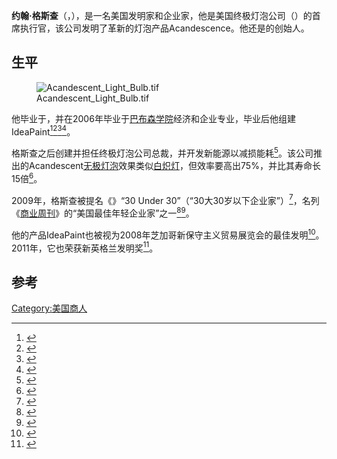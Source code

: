 {{Infobox person
| name                      = 约翰·格斯查
| honorific_suffix          = 
| image                     = <!-- just the name, without the File: or Image: prefix or enclosing [[brackets|brackets]] -->
| image_size                = 
| alt                       = 
| caption                   = 
| birth_name                = John Ross Goscha
| birth_date                = {{Birth date and age|1984|3|19}}
| birth_place               = [[立托顿|立托顿]]
| residence                 = [[麻省|麻省]][[波士顿|波士顿]]
| education                 = 
| alma_mater                = [[巴布森学院|巴布森学院]]
| occupation                = 
| years_active              = 2002年至今
| employer                  = 
| organization              = 
| known_for                 = {{le|IdeaPaint|IdeaPaint}}
| notable_works             = 
| relatives                 = 
| awards                    = 
| website                   = <!-- {{URL|Example.com}} -->
| footnotes                 = 
| box_width                 = 
}}
'''约翰·格斯查'''（{{lang|en|'''John Goscha'''}}，{{bd|1984年|3月19日||}}），是一名美国发明家和企业家，他是美国终极灯泡公司（{{lang|en|Finally Light Bulb Company }}）的首席执行官，该公司发明了革新的灯泡产品Acandescence。他还是{{le|IdeaPaint|IdeaPaint}}的创始人。

==生平==
[[File:Acandescent_Light_Bulb.tif|thumbnail]]

他毕业于{{le|里吉斯耶稣会高中|Regis Jesuit High School}}，并在2006年毕业于[[巴布森学院|巴布森学院]]经济和企业专业，毕业后他组建IdeaPaint<ref>{{cite web  | last=American Made Heroes  | title=Welcome to IdeaPaint of Ashland, Massachusetts  | url=http://www.americanmadeheroes.com/AMH-state-massachusetts.html  | accessdate=19 June 2012  | archive-date=2016-03-04  | archive-url=https://web.archive.org/web/20160304075029/http://www.americanmadeheroes.com/AMH-state-massachusetts.html  | dead-url=no  }}</ref><ref>{{cite web| last=Bloomberg| title=Ready To Erase Whiteboards, IdeaPain Lands 1,700 Lowe’s Stores| url=http://www.bloomberg.com/news/2011-05-25/ready-to-erase-whiteboards-ideapaint-lands-1-700-lowe-s-stores.html| accessdate=11 June 2012| archive-date=2015-01-05| archive-url=https://web.archive.org/web/20150105113540/http://www.bloomberg.com/news/2011-05-25/ready-to-erase-whiteboards-ideapaint-lands-1-700-lowe-s-stores.html| dead-url=no}}</ref><ref>{{cite web | last=Bezinga | title=Hitting The Big Time: IdeaPaint Arrives in 1,700 Lowe’s Locations | url=http://www.benzinga.com/generallifemisc/movers-shakers/11/05/1112831/hitting-the-big-time-ideapaint-arrives-in-1-700-lowes-l | accessdate=19 June 2012 | archive-date=2016-03-05 | archive-url=https://web.archive.org/web/20160305173502/http://www.benzinga.com/generallifemisc/movers-shakers/11/05/1112831/hitting-the-big-time-ideapaint-arrives-in-1-700-lowes-l | dead-url=no }}</ref><ref>{{cite web | last=Fast Company | title=IdeaPaint: Turn Your Entire Office Into A Whiteboard | url=http://www.fastcompany.com/blog/cliff-kuang/design-innovation/ideapaint-turn-your-entire-office-whiteboard | accessdate=19 June 2012 | archive-date=2012-07-26 | archive-url=https://web.archive.org/web/20120726070108/http://www.fastcompany.com/blog/cliff-kuang/design-innovation/ideapaint-turn-your-entire-office-whiteboard | dead-url=no }}</ref>。

格斯查之后创建并担任终极灯泡公司总裁，并开发新能源以减损能耗<ref>{{cite web | last=Sorkanich | title=This Super-Efficient Lightbulb Uses Tesla Tech for an Incandescent Glow | url=http://gizmodo.com/this-super-efficient-lightbulb-uses-tesla-tech-for-an-i-1609644357 | access-date=2015-01-05 | archive-date=2021-01-30 | archive-url=https://web.archive.org/web/20210130050401/https://gizmodo.com/this-super-efficient-lightbulb-uses-tesla-tech-for-an-i-1609644357 | dead-url=no }}</ref>。该公司推出的Acandescent[[无极灯|无极灯泡]]效果类似[[白炽灯|白炽灯]]，但效率要高出75%，并比其寿命长15倍<ref>{{cite web | last=Stevenson | title=The Next Great Light Bulb | url=http://www.slate.com/articles/technology/technology/2014/08/best_led_light_bulbs_finally_bulb_how_to_replace_the_incandescent_with_something.2.html | deadurl=yes | archiveurl=https://web.archive.org/web/20140821035840/http://www.slate.com/articles/technology/technology/2014/08/best_led_light_bulbs_finally_bulb_how_to_replace_the_incandescent_with_something.2.html | archivedate=2014年8月21日 | df= }}</ref>。

2009年，格斯查被提名《{{le|公司杂志|Inc. (magazine)}}》“30 Under 30”（“30大30岁以下企业家”）<ref>{{cite web| last=Inc.| title=30 Under 30| url=http://www.inc.com/30under30/2009/profile_ideapaint.html| accessdate=11 June 2012| archive-date=2020-10-22| archive-url=https://web.archive.org/web/20201022214520/https://www.inc.com/30under30/2009/profile_ideapaint.html| dead-url=no}}</ref>，名列《[[商业周刊|商业周刊]]》的“美国最佳年轻企业家”之一<ref>{{cite web | last=Umass Lowell | title=MassChallenge Lowell Unpanel Entrepreneur Event | url=http://www.uml.edu/student-services/career_services/Hot_News/UnPanel_MassChallenge_Event.html | accessdate=19 June 2012 | archive-date=2011-04-08 | archive-url=https://web.archive.org/web/20110408152353/http://www.uml.edu/student-services/career_services/Hot_News/UnPanel_MassChallenge_Event.html | dead-url=no }}</ref><ref>{{cite web| last=Forbes| title=30 Under 30| url=http://www.forbes.com/pictures/lmf45kde/john-goscha-founder-ideapaint-27/| accessdate=11 June 2012| archive-date=2015-01-05| archive-url=https://web.archive.org/web/20150105113508/http://www.forbes.com/pictures/lmf45kde/john-goscha-founder-ideapaint-27/| dead-url=yes}}</ref>。

他的产品IdeaPaint也被视为2008年芝加哥新保守主义贸易展览会的最佳发明<ref>{{cite web| last=2 Modern| title=Best of NeoCon Innovations Award: IdeaPaint| url=http://blog.2modern.com/2008/10/best-of-neocon.html| accessdate=11 June 2012| archive-url=https://web.archive.org/web/20140202103049/http://blog.2modern.com/2008/10/best-of-neocon.html| archive-date=2014-02-02| dead-url=yes}}</ref>。2011年，它也荣获新英格兰发明奖<ref>{{cite web | last=SBANE – Small Business Association of New England | title=SBANE Breakfast Series Kicks Off New Season with Painting Magic Into Profit | url=http://www.sbane.org/index.php?s=ideapaint | accessdate=6 June 2012 | deadurl=yes | archiveurl=https://web.archive.org/web/20140201165252/http://www.sbane.org/index.php?s=ideapaint | archivedate=2014年2月1日 }}</ref>。

==参考==
{{Reflist|2}}
{{DEFAULTSORT:Goscha, John}}

[[Category:美国商人|Category:美国商人]]